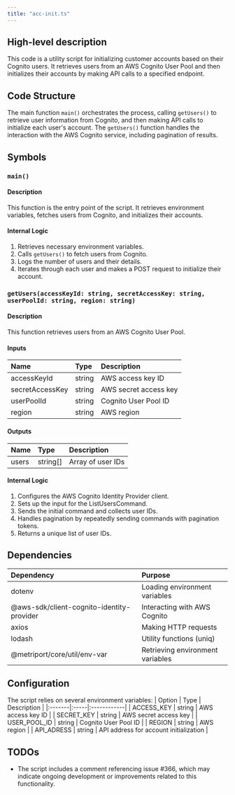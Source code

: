 ```yaml
---
title: "acc-init.ts"
---
```


## High-level description
This code is a utility script for initializing customer accounts based on their Cognito users. It retrieves users from an AWS Cognito User Pool and then initializes their accounts by making API calls to a specified endpoint.

## Code Structure
The main function `main()` orchestrates the process, calling `getUsers()` to retrieve user information from Cognito, and then making API calls to initialize each user's account. The `getUsers()` function handles the interaction with the AWS Cognito service, including pagination of results.

## Symbols

### `main()`
#### Description
This function is the entry point of the script. It retrieves environment variables, fetches users from Cognito, and initializes their accounts.

#### Internal Logic
1. Retrieves necessary environment variables.
2. Calls `getUsers()` to fetch users from Cognito.
3. Logs the number of users and their details.
4. Iterates through each user and makes a POST request to initialize their account.

### `getUsers(accessKeyId: string, secretAccessKey: string, userPoolId: string, region: string)`
#### Description
This function retrieves users from an AWS Cognito User Pool.

#### Inputs
| Name | Type | Description |
|:-----|:-----|:------------|
| accessKeyId | string | AWS access key ID |
| secretAccessKey | string | AWS secret access key |
| userPoolId | string | Cognito User Pool ID |
| region | string | AWS region |

#### Outputs
| Name | Type | Description |
|:-----|:-----|:------------|
| users | string[] | Array of user IDs |

#### Internal Logic
1. Configures the AWS Cognito Identity Provider client.
2. Sets up the input for the ListUsersCommand.
3. Sends the initial command and collects user IDs.
4. Handles pagination by repeatedly sending commands with pagination tokens.
5. Returns a unique list of user IDs.

## Dependencies
| Dependency | Purpose |
|:-----------|:--------|
| dotenv | Loading environment variables |
| @aws-sdk/client-cognito-identity-provider | Interacting with AWS Cognito |
| axios | Making HTTP requests |
| lodash | Utility functions (uniq) |
| @metriport/core/util/env-var | Retrieving environment variables |

## Configuration
The script relies on several environment variables:
| Option | Type | Description |
|:-------|:-----|:------------|
| ACCESS_KEY | string | AWS access key ID |
| SECRET_KEY | string | AWS secret access key |
| USER_POOL_ID | string | Cognito User Pool ID |
| REGION | string | AWS region |
| API_ADRESS | string | API address for account initialization |

## TODOs
- The script includes a comment referencing issue #366, which may indicate ongoing development or improvements related to this functionality.